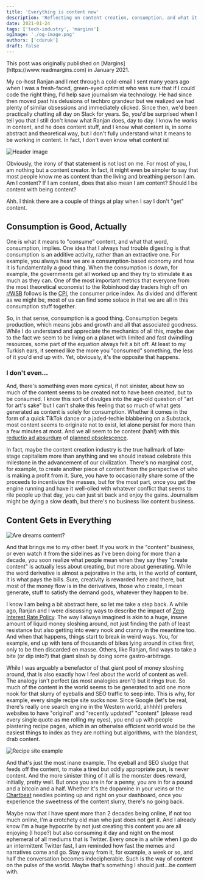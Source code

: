 ```yaml
---
title: 'Everything is content now'
description: 'Reflecting on content creation, consumption, and what it means to work in an industry where I still don''t fully understand what "content" is'
date: 2021-01-24
tags: ['tech-industry', 'margins']
ogImage: './og-image.png'
authors: ['cduruk']
draft: false
---
```



<Callout variant="note">
This post was originally published on [Margins](https://www.readmargins.com) in January 2021.
</Callout>

My co-host Ranjan and I met through a cold-email I sent many years ago when I was a fresh-faced, green-eyed optimist who was sure that if I could code the right thing, I'd help save journalism via technology. He had since then moved past his delusions of techbro grandeur but we realized we had plenty of similar obsessions and immediately clicked. Since then, we'd been practically chatting all day on Slack for years. So, you'd be surprised when I tell you that I still don't know what Ranjan does, day to day. I know he works in content, and he does content stuff, and I know what content is, in some abstract and theoretical way, but I don't fully understand what it means to be working in content. In fact, I don't even know what content is!

![Header image](./image1.png)

Obviously, the irony of that statement is not lost on me. For most of you, I am nothing but a content creator. In fact, it might even be simpler to say that most people know me as content than the living and breathing person I am. Am I content? If I am content, does that also mean I am content? Should I be content with being content?

Ahh. I think there are a couple of things at play when I say I don't "get" content.

## Consumption is Good, Actually

One is what it means to "consume" content, and what that word, consumption, implies. One idea that I always had trouble digesting is that consumption is an additive activity, rather than an extractive one. For example, you always hear we are a consumption-based economy and how it is fundamentally a good thing. When the consumption is down, for example, the governments get all worked up and they try to stimulate it as much as they can. One of the most important metrics that everyone from the most theoretical economist to the Robinhood day traders high off on [r/WSB](https://www.reddit.com/r/wallstreetbets/) follows is the [CPI](https://en.wikipedia.org/wiki/Consumer_price_index), the consumer price index. As divided and different as we might be, most of us can find some solace in that we are all in this consumption stuff together.

So, in that sense, consumption is a good thing. Consumption begets production, which means jobs and growth and all that associated goodness. While I do understand and appreciate the mechanics of all this, maybe due to the fact we seem to be living on a planet with limited and fast dwindling resources, some part of the equation always felt a bit off. At least to my Turkish ears, it seemed like the more you "consumed" something, the less of it you'd end up with. Yet, obviously, it's the opposite that happens.

### I don't even…

And, there's something even more cynical, if not sinister, about how so much of the content seems to be created not to have been created, but to be consumed. I know this sort of divulges into the age-old question of "art for art's sake" but I can't shake this feeling that so much of what gets generated as content is solely for consumption. Whether it comes in the form of a quick TikTok dance or a jaded-techie blabbering on a Substack, most content seems to originate not to exist, let alone persist for more than a few minutes at most. And we all seem to be content (hah!) with this [reductio ad absurdum](https://en.wikipedia.org/wiki/Reductio_ad_absurdum) of [planned obsolescence](https://en.wikipedia.org/wiki/Planned_obsolescence).

In fact, maybe the content creation industry is the true hallmark of late-stage capitalism more than anything and we should instead celebrate this milestone in the advancement of our civilization. There's no marginal cost, for example, to create another piece of content from the perspective of who is making a profit from it. Sure, you have to occasionally share some of the proceeds to incentivize the masses, but for the most part, once you get the engine running and have it well-oiled with whatever conflict that seems to rile people up that day, you can just sit back and enjoy the gains. Journalism might be dying a slow death, but there's no business like content business.

## Content Gets in Everything

![Are dreams content?](./dreams.gif)

And that brings me to my other beef. If you work in the "content" business, or even watch it from the sidelines as I've been doing for more than a decade, you soon realize what people mean when they say they "create content" is actually less about creating, but more about generating. While the word derivative is almost a pejorative in the arts, in the world of content, it is what pays the bills. Sure, creativity is rewarded here and there, but most of the money flow is in the derivatives, those who create, I mean generate, stuff to satisfy the demand gods, whatever they happen to be.

I know I am being a bit abstract here, so let me take a step back. A while ago, Ranjan and I were discussing ways to describe the impact of [Zero Interest Rate Policy](https://en.wikipedia.org/wiki/Zero_interest-rate_policy). The way I always imagined is akin to a huge, insane amount of liquid money sloshing around, not just finding the path of least resistance but also getting into every nook and cranny in the meantime too. And when that happens, things start to break in weird ways. You, for example, end up with tens of thousands of bikes lying around in cities first, only to be then discarded en masse. Others, like Ranjan, find ways to take a bite (or dip into?) that giant slosh by doing some gastro-arbitrage.

While I was arguably a benefactor of that giant pool of money sloshing around, that is also exactly how I feel about the world of content as well. The analogy isn't perfect (as most analogies aren't) but it rings true. So much of the content in the world seems to be generated to add one more nook for that slurry of eyeballs and SEO traffic to seep into. This is why, for example, every single recipe site sucks now. Since Google (let's be real, there's really one search engine in the Western world, ahhhh!) prefers websites to have "original" and "recently updated" "content" (please read every single quote as me rolling my eyes), you end up with people plastering recipe pages, which in an otherwise efficient world would be the easiest things to index as they are nothing but algorithms, with the blandest, drab content.

![Recipe site example](./recipe-site.png)

And that's just the most inane example. The eyeball and SEO sludge that feeds off the content, to make a tired but oddly appropriate pun, is never content. And the more sinister thing of it all is the monster does reward, initially, pretty well. But once you are in for a penny, you are in for a pound and a bitcoin and a half. Whether it's the dopamine in your veins or the [Chartbeat](https://chartbeat.com/) needles pointing up and right on your dashboard, once you experience the sweetness of the content slurry, there's no going back.

Maybe now that I have spent more than 2 decades being online, if not too much online, I'm a crotchety old man who just does not get it. And I already know I'm a huge hypocrite by not just creating this content you are all enjoying (I hope?) but also consuming it day and night on the most ephemeral of all mediums that is Twitter. Every once in a while when I go do an intermittent Twitter fast, I am reminded how fast the memes and narratives come and go. Stay away from it, for example, a week or so, and half the conversation becomes indecipherable. Such is the way of content on the pulse of the world. Maybe that's something I should just...be content with.
